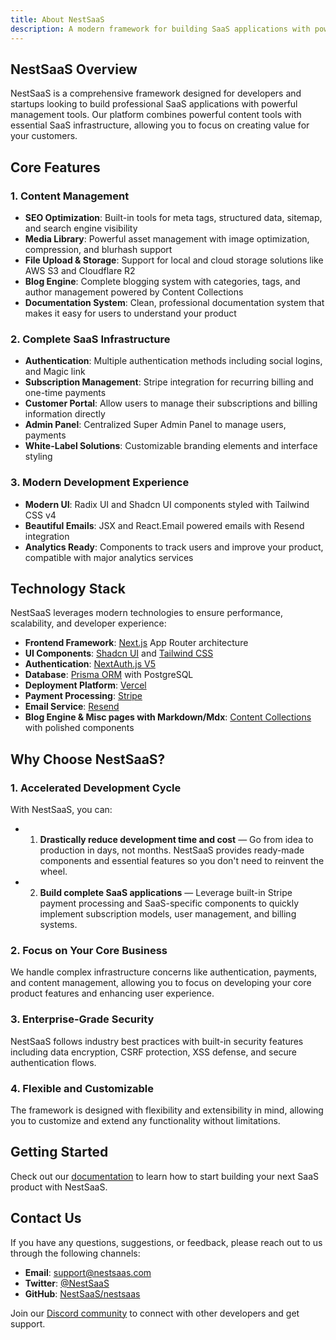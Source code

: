 ```yaml
---
title: About NestSaaS
description: A modern framework for building SaaS applications with powerful management tools
---
```


## NestSaaS Overview

NestSaaS is a comprehensive framework designed for developers and startups looking to build professional SaaS applications with powerful management tools. Our platform combines powerful content tools with essential SaaS infrastructure, allowing you to focus on creating value for your customers.

## Core Features

### 1. Content Management

- **SEO Optimization**: Built-in tools for meta tags, structured data, sitemap, and search engine visibility
- **Media Library**: Powerful asset management with image optimization, compression, and blurhash support
- **File Upload & Storage**: Support for local and cloud storage solutions like AWS S3 and Cloudflare R2
- **Blog Engine**: Complete blogging system with categories, tags, and author management powered by Content Collections
- **Documentation System**: Clean, professional documentation system that makes it easy for users to understand your product

### 2. Complete SaaS Infrastructure

- **Authentication**: Multiple authentication methods including social logins, and Magic link
- **Subscription Management**: Stripe integration for recurring billing and one-time payments
- **Customer Portal**: Allow users to manage their subscriptions and billing information directly
- **Admin Panel**: Centralized Super Admin Panel to manage users, payments
- **White-Label Solutions**: Customizable branding elements and interface styling

### 3. Modern Development Experience

- **Modern UI**: Radix UI and Shadcn UI components styled with Tailwind CSS v4
- **Beautiful Emails**: JSX and React.Email powered emails with Resend integration
- **Analytics Ready**: Components to track users and improve your product, compatible with major analytics services

## Technology Stack

NestSaaS leverages modern technologies to ensure performance, scalability, and developer experience:

- **Frontend Framework**: [Next.js](https://nextjs.org/) App Router architecture
- **UI Components**: [Shadcn UI](https://ui.shadcn.com/) and [Tailwind CSS](https://tailwindcss.com/)
- **Authentication**: [NextAuth.js V5](https://authjs.dev/)
- **Database**: [Prisma ORM](https://www.prisma.io/) with PostgreSQL
- **Deployment Platform**: [Vercel](https://vercel.com/)
- **Payment Processing**: [Stripe](https://stripe.com/)
- **Email Service**: [Resend](https://resend.com/)
- **Blog Engine & Misc pages with Markdown/Mdx**: [Content Collections](https://www.content-collections.dev/) with polished components

## Why Choose NestSaaS?

### 1. Accelerated Development Cycle

With NestSaaS, you can:

- 1. **Drastically reduce development time and cost** — Go from idea to production in days, not months. NestSaaS provides ready-made components and essential features so you don't need to reinvent the wheel.
- 2. **Build complete SaaS applications** — Leverage built-in Stripe payment processing and SaaS-specific components to quickly implement subscription models, user management, and billing systems.

### 2. Focus on Your Core Business

We handle complex infrastructure concerns like authentication, payments, and content management, allowing you to focus on developing your core product features and enhancing user experience.

### 3. Enterprise-Grade Security

NestSaaS follows industry best practices with built-in security features including data encryption, CSRF protection, XSS defense, and secure authentication flows.

### 4. Flexible and Customizable

The framework is designed with flexibility and extensibility in mind, allowing you to customize and extend any functionality without limitations.

## Getting Started

Check out our [documentation](https://docs.nestsaas.com) to learn how to start building your next SaaS product with NestSaaS.

## Contact Us

If you have any questions, suggestions, or feedback, please reach out to us through the following channels:

- **Email**: support@nestsaas.com
- **Twitter**: [@NestSaaS](https://twitter.com/nestsaas)
- **GitHub**: [NestSaaS/nestsaas](https://github.com/nestsaas/nestsaas)

Join our [Discord community](https://discord.gg/CNpBAVC4ta) to connect with other developers and get support.
